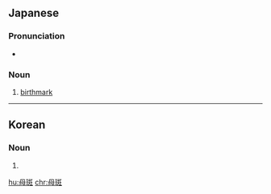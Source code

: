 ==Japanese==
{{ja-kanjitab|ぼ|はん|yomi=o}}

===Pronunciation===
* {{ja-pron|ぼはん|y=o}}

===Noun===
{{ja-noun|ぼはん}}

# [[birthmark]]

----

==Korean==
{{ko-hanjatab}}

===Noun===
{{ko-noun|hj|hangeul=모반}}

# {{hanja form of|모반|[[birthmark]]}}

[[hu:母斑]]
[[chr:母斑]]